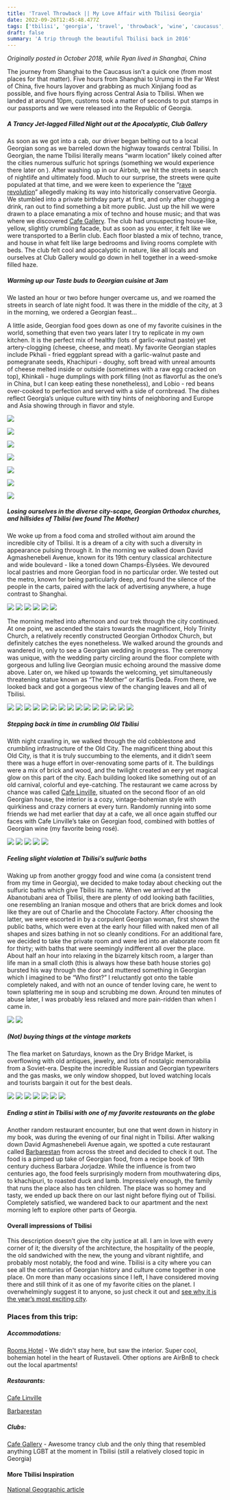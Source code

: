 ```yaml
---
title: 'Travel Throwback || My Love Affair with Tbilisi Georgia'
date: 2022-09-26T12:45:48.477Z
tags: ['tbilisi', 'georgia', 'travel', 'throwback', 'wine', 'caucasus', 'europe']
draft: false
summary: 'A trip through the beautiful Tbilisi back in 2016'
---
```

*Originally posted in October 2018, while Ryan lived in Shanghai, China*

The journey from Shanghai to the Caucasus isn’t a quick one (from most places for that matter). Five hours from Shanghai to Urumqi in the Far West of China, five hours layover and  grabbing as much Xinjiang food as possible, and five hours flying across Central Asia to Tbilisi. When we landed at around 10pm, customs took a matter of seconds to put stamps in our passports and we were released into the Republic of Georgia.

##### A Trancy Jet-lagged Filled Night out at the Apocalyptic, Club Gallery

As soon as we got into a cab, our driver began belting out to a local Georgian song as we barreled down the highway towards central Tbilisi. In Georgian, the name Tbilisi literally means “warm location” likely coined after the cities numerous sulfuric hot springs (something we would experience there later on ). After washing up in our Airbnb, we hit the streets in search of nightlife and ultimately food. Much to our surprise, the streets were quite populated at that time, and we were keen to experience the “[rave revolution](https://mixmag.net/read/georgias-rave-revolution-is-explored-in-a-new-documentary-news)” allegedly making its way into historically conservative Georgia. We stumbled into a private birthday party at first, and only after chugging a drink, ran out to find something a bit more public. Just up the hill we were drawn to a place emanating a mix of techno and house music; and that was where we discovered [Cafe Gallery](https://www.facebook.com/cafegallery.ge/). The club had unsuspecting house-like, yellow, slightly crumbling facade, but as soon as you enter, it felt like we were transported to a Berlin club. Each floor blasted a mix of techno, trance, and house in what felt like large bedrooms and living rooms complete with beds. The club felt cool and apocalyptic in nature, like all locals and ourselves at Club Gallery would go down in hell together in a weed-smoke filled haze.

##### Warming up our Taste buds to Georgian cuisine at 3am

We lasted an hour or two before hunger overcame us, and we roamed the streets in search of late night food. It was there in the middle of the city, at 3 in the morning, we ordered a Georgian feast...

A little aside, Georgian food goes down as one of my favorite cuisines in the world, something that even two years later I try to replicate in my own kitchen. It is the perfect mix of healthy (lots of garlic-walnut paste) yet artery-clogging (cheese, cheese, and meat). My favorite Georgian staples include Pkhali - fried eggplant spread with a garlic-walnut paste and pomegranate seeds, Khachipuri - doughy, soft bread with unreal amounts of cheese melted inside or outside (sometimes with a raw egg cracked on top), Khinkali - huge dumplings with pork filling (not as flavorful as the one’s in China, but I can keep eating these nonetheless), and Lobio - red beans over-cooked to perfection and served with a side of cornbread. The dishes reflect Georgia’s unique culture with tiny hints of neighboring and Europe and Asia showing through in flavor and style.

![](https://res.cloudinary.com/dofuzeof4/image/upload/v1536967972/The%20Hopeless%20Roamantic/tbilisi-georgia/lobio.jpg)

![](https://res.cloudinary.com/dofuzeof4/image/upload/v1536967972/The%20Hopeless%20Roamantic/tbilisi-georgia/peasant-salad.jpg)

![](https://res.cloudinary.com/dofuzeof4/image/upload/v1536967972/The%20Hopeless%20Roamantic/tbilisi-georgia/khinkali.jpg)

![](https://res.cloudinary.com/dofuzeof4/image/upload/v1536967972/The%20Hopeless%20Roamantic/tbilisi-georgia/ojakhuri.jpg)

![](https://res.cloudinary.com/dofuzeof4/image/upload/v1536967972/The%20Hopeless%20Roamantic/tbilisi-georgia/khachipuri.jpg)

![](https://res.cloudinary.com/dofuzeof4/image/upload/v1536967972/The%20Hopeless%20Roamantic/tbilisi-georgia/pastries.jpg)

![](https://res.cloudinary.com/dofuzeof4/image/upload/v1536967958/The%20Hopeless%20Roamantic/tbilisi-georgia/Churchkhela.jpg)


##### Losing ourselves in the diverse city-scape, Georgian Orthodox churches, and hillsides of Tbilisi (we found The Mother)

We woke up from a food coma and strolled without aim around the incredible city of Tbilisi. It is a dream of a city with such a diversity in appearance pulsing through it. In the morning we walked down David Agmashenebeli Avenue, known for its 19th century classical architecture and wide boulevard - like a toned down Champs-Élysées. We devoured local pastries and more Georgian food in no particular order. We tested out the metro, known for being particularly deep, and found the silence of the people in the carts,  paired with the lack of advertising anywhere, a huge contrast to Shanghai.

![](https://res.cloudinary.com/dofuzeof4/image/upload/v1536967972/The%20Hopeless%20Roamantic/tbilisi-georgia/architecture-David-Agmashenebeli.jpg)
![](https://res.cloudinary.com/dofuzeof4/image/upload/v1536967972/The%20Hopeless%20Roamantic/tbilisi-georgia/architecture-David-Agmashenebeli-2.jpg)
![](https://res.cloudinary.com/dofuzeof4/image/upload/v1536967972/The%20Hopeless%20Roamantic/tbilisi-georgia/architecture-David-Agmashenebeli-3.jpg)
![](https://res.cloudinary.com/dofuzeof4/image/upload/v1536967972/The%20Hopeless%20Roamantic/tbilisi-georgia/architecture-David-Agmashenebeli-4.jpg)
![](https://res.cloudinary.com/dofuzeof4/image/upload/v1536967972/The%20Hopeless%20Roamantic/tbilisi-georgia/architecture-David-Agmashenebeli-5.jpg)
![](https://res.cloudinary.com/dofuzeof4/image/upload/v1536967972/The%20Hopeless%20Roamantic/tbilisi-georgia/architecture-David-Agmashenebeli-6.jpg)

The morning melted into afternoon and our trek through the city continued. At one point, we ascended the stairs towards the magnificent, Holy Trinity Church, a relatively recently constructed Georgian Orthodox Church, but definitely catches the eyes nonetheless. We walked around the grounds and wandered in, only to see a Georgian wedding in progress. The ceremony was unique, with the wedding party circling around the floor complete with gorgeous and lulling live Georgian music echoing around the massive dome above. Later on, we hiked up towards the welcoming, yet simultaneously threatening statue known as “The Mother” or Kartlis Deda. From there, we looked back and got a gorgeous view of the changing leaves and all of Tbilisi.

![](https://res.cloudinary.com/dofuzeof4/image/upload/v1536967956/The%20Hopeless%20Roamantic/tbilisi-georgia/holy-trinity-church.jpg)
![](https://res.cloudinary.com/dofuzeof4/image/upload/v1536967956/The%20Hopeless%20Roamantic/tbilisi-georgia/holy-trinity-church-2.jpg)
![](https://res.cloudinary.com/dofuzeof4/image/upload/v1536967956/The%20Hopeless%20Roamantic/tbilisi-georgia/holy-trinity-church-3.jpg)
![](https://res.cloudinary.com/dofuzeof4/image/upload/v1536967956/The%20Hopeless%20Roamantic/tbilisi-georgia/georgian-flag.jpg)
![](https://res.cloudinary.com/dofuzeof4/image/upload/v1536967956/The%20Hopeless%20Roamantic/tbilisi-georgia/georgian-wedding.jpg)
![](https://res.cloudinary.com/dofuzeof4/image/upload/v1536967956/The%20Hopeless%20Roamantic/tbilisi-georgia/georgian-wedding-2.jpg)
![](https://res.cloudinary.com/dofuzeof4/image/upload/v1536967956/The%20Hopeless%20Roamantic/tbilisi-georgia/holy-trinity-church-4.jpg)
![](https://res.cloudinary.com/dofuzeof4/image/upload/v1536967943/The%20Hopeless%20Roamantic/tbilisi-georgia/IMG_2102.jpg)
![](https://res.cloudinary.com/dofuzeof4/image/upload/v1536967942/The%20Hopeless%20Roamantic/tbilisi-georgia/architecture-1.jpg)
![](https://res.cloudinary.com/dofuzeof4/image/upload/v1536967945/The%20Hopeless%20Roamantic/tbilisi-georgia/IMG_2100.jpg)
![](https://res.cloudinary.com/dofuzeof4/image/upload/v1536967937/The%20Hopeless%20Roamantic/tbilisi-georgia/tbilisi-views-2.jpg)
![](https://res.cloudinary.com/dofuzeof4/image/upload/v1536967910/The%20Hopeless%20Roamantic/tbilisi-georgia/IMG_2154.jpg)
![](https://res.cloudinary.com/dofuzeof4/image/upload/v1536967914/The%20Hopeless%20Roamantic/tbilisi-georgia/IMG_2147.jpg)
![](https://res.cloudinary.com/dofuzeof4/image/upload/v1536967935/The%20Hopeless%20Roamantic/tbilisi-georgia/musical-building-exhibition-hall.jpg)
![](https://res.cloudinary.com/dofuzeof4/image/upload/v1536967932/The%20Hopeless%20Roamantic/tbilisi-georgia/architecture-2.jpg)


##### Stepping back in time in crumbling Old Tbilisi

With night crawling in, we walked through the old cobblestone and crumbling infrastructure of the Old City. The magnificent thing about this Old City, is that it is truly succumbing to the elements, and it didn’t seem there was a huge effort in over-renovating some parts of it. The buildings were a mix of brick and wood, and the twilight created an eery yet magical glow on this part of the city. Each building looked like something out of an old carnival, colorful and eye-catching. The restaurant we came across by chance was called [Cafe Linville](https://www.facebook.com/Linville.Cafe/), situated on the second floor of an old Georgian house, the interior is a cozy, vintage-bohemian style with quirkiness and crazy corners at every turn. Randomly running into some friends we had met earlier that day at a cafe, we all once again stuffed our faces with Cafe Linville’s take on Georgian food, combined with bottles of Georgian wine (my favorite being rosé).

![](https://res.cloudinary.com/dofuzeof4/image/upload/v1536967932/The%20Hopeless%20Roamantic/tbilisi-georgia/tbilisi-synagogue.jpg)
![](https://res.cloudinary.com/dofuzeof4/image/upload/v1536967932/The%20Hopeless%20Roamantic/tbilisi-georgia/old-tbilisi-night-1.jpg)
![](https://res.cloudinary.com/dofuzeof4/image/upload/v1536967932/The%20Hopeless%20Roamantic/tbilisi-georgia/old-tbilisi-night-2.jpg)
![](https://res.cloudinary.com/dofuzeof4/image/upload/v1536967895/The%20Hopeless%20Roamantic/tbilisi-georgia/cafe-linville-1.jpg)
![](https://res.cloudinary.com/dofuzeof4/image/upload/v1536967898/The%20Hopeless%20Roamantic/tbilisi-georgia/georgian-wine-rose.jpg)


##### Feeling slight violation at Tbilisi’s sulfuric baths

Waking up from another groggy food and wine coma (a consistent trend from my time in Georgia), we decided to make today about checking out the sulfuric baths which give Tbilisi its name. When we arrived at the Abanotubani area of Tbilisi, there are plenty of odd looking bath facilities, one resembling an Iranian mosque and others that are brick domes and look like they are out of Charlie and the Chocolate Factory. After choosing the latter, we were escorted in by a corpulent Georgian woman, first shown the public baths, which were even at the early hour filled with naked men of all shapes and sizes bathing in not so cleanly conditions. For an additional fare, we decided to take the private room and were led into an elaborate room fit for thirty; with baths that were seemingly indifferent all over the place. About half an hour into relaxing in the bizarrely kitsch room, a larger than life man in a small cloth (this is always how these bath house stories go) bursted his way through the door and muttered something in Georgian which I imagined to be “Who first?” I reluctantly got onto the table completely naked, and with not an ounce of tender loving care, he went to town splattering me in soup and scrubbing me down. Around ten minutes of abuse later, I was probably less relaxed and more pain-ridden than when I came in.

![](https://res.cloudinary.com/dofuzeof4/image/upload/v1536967920/The%20Hopeless%20Roamantic/tbilisi-georgia/IMG_2139.jpg)
![](https://res.cloudinary.com/dofuzeof4/image/upload/v1536967918/The%20Hopeless%20Roamantic/tbilisi-georgia/IMG_2140.jpg)


##### (Not) buying things at the vintage markets
The flea market on Saturdays, known as the Dry Bridge Market, is overflowing with old antiques, jewelry, and lots of nostalgic memorabilia from a Soviet-era. Despite the incredible Russian and Georgian typewriters and the gas masks, we only window shopped, but loved watching locals and tourists bargain it out for the best deals.

![](https://res.cloudinary.com/dofuzeof4/image/upload/v1536967918/The%20Hopeless%20Roamantic/tbilisi-georgia/market-1.jpg)
![](https://res.cloudinary.com/dofuzeof4/image/upload/v1536967918/The%20Hopeless%20Roamantic/tbilisi-georgia/market-2.jpg)
![](https://res.cloudinary.com/dofuzeof4/image/upload/v1536967918/The%20Hopeless%20Roamantic/tbilisi-georgia/market-3.jpg)
![](https://res.cloudinary.com/dofuzeof4/image/upload/v1536967918/The%20Hopeless%20Roamantic/tbilisi-georgia/market-4.jpg)
![](https://res.cloudinary.com/dofuzeof4/image/upload/v1536967918/The%20Hopeless%20Roamantic/tbilisi-georgia/market-5.jpg)
![](https://res.cloudinary.com/dofuzeof4/image/upload/v1537012850/market-7.jpg)
![](https://res.cloudinary.com/dofuzeof4/image/upload/v1536967918/The%20Hopeless%20Roamantic/tbilisi-georgia/market-6.jpg)


##### Ending a stint in Tbilisi with one of my favorite restaurants on the globe
Another random restaurant encounter, but one that went down in history in my book, was during the evening of our final night in Tbilisi. After walking down David Agmashenebeli Avenue again, we spotted a cute restaurant called [Barbarestan](https://www.facebook.com/barbarestan/) from across the street and decided to check it out. The food is a pimped up take of Georgian food, from a recipe book of 19th century duchess Barbara Jorjadze. While the influence is from two centuries ago, the food feels surprisingly modern from mouthwatering dips, to khachipuri, to roasted duck and lamb. Impressively enough, the family that runs the place also has ten children. The place was so homey and tasty, we ended up back there on our last night before flying out of Tbilisi. Completely satisfied, we wandered back to our apartment and the next morning left to explore other parts of Georgia.

#### Overall impressions of Tbilisi
This description doesn’t give the city justice at all. I am in love with every corner of it; the diversity of the architecture, the hospitality of the people, the old sandwiched with the new, the young and vibrant nightlife, and probably most notably, the food and wine. Tbilisi is a city where you can see all the centuries of Georgian history and culture come together in one place. On more than many occasions since I left, I have considered moving there and still think of it as one of my favorite cities on the planet. I overwhelmingly suggest it to anyone, so just check it out and [see why it is the year’s most exciting city](https://www.forbes.com/sites/breannawilson/2018/09/05/berlin-is-out-tbilisi-is-in-georgias-capital-is-this-years-most-exciting-city/#67216e54479d).

### Places from this trip:
##### Accommodations:
[Rooms Hotel](https://roomshotels.com/tbilisi/) - We didn't stay here, but saw the interior. Super cool, bohemian hotel in the heart of Rustaveli. Other options are AirBnB to check out the local apartments!

##### Restaurants:
[Cafe Linville](https://www.facebook.com/Linville.Cafe/)

[Barbarestan](https://www.facebook.com/barbarestan/)

##### Clubs:
[Cafe Gallery](https://www.facebook.com/cafegallery.ge/) - Awesome trancy club and the only thing that resembled anything LGBT at the moment in Tbilisi (still a relatively closed topic in Georgia)


#### More Tbilisi Inspiration

[National Geographic article](https://www.nationalgeographic.com/travel/destinations/asia/georgia/why-tbilisi-is-one-of-my-favorite-cities-in-the-world-georgia/)
